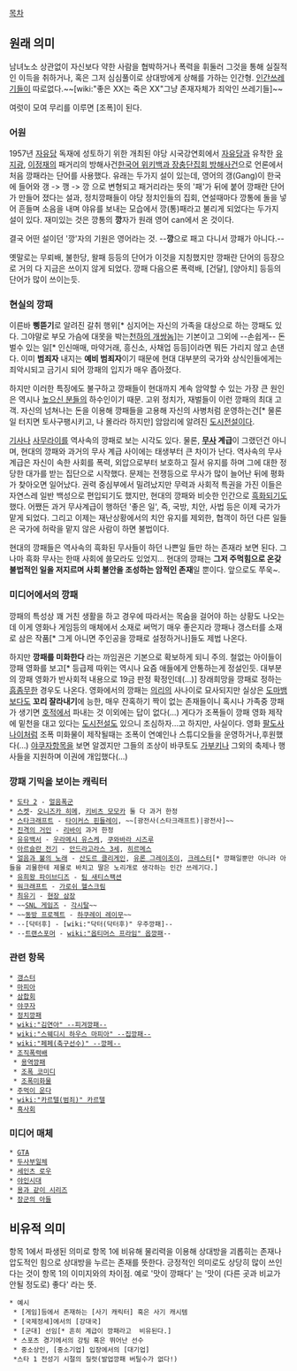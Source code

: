 [[목차]]
== 원래 의미 ==
남녀노소 상관없이 자신보다 약한 사람을 협박하거나 폭력을 휘둘러 그것을 통해 실질적인 이득을 취하거나, 혹은 그저 심심풀이로 상대방에게 상해를 가하는 인간형. [[인간쓰레기]]들이 따로없다.~~[wiki:"좋은 XX는 죽은 XX"그냥 존재자체가 죄악인 쓰레기들]~~

여럿이 모여 무리를 이루면 [조폭]이 된다.

=== 어원 ===
1957년 [[자유당]] 독재에 성토하기 위한 개최된 야당 시국강연회에서 [[자유당]]과 유착한 [[유지광]], [[이정재]]의 패거리의 방해사건[http://ko.wikipedia.org/wiki/%EC%9E%A5%EC%B6%A9%EB%8B%A8%EC%A7%91%ED%9A%8C_%EB%B0%A9%ED%95%B4%EC%82%AC%EA%B1%B4 한국어 위키백과 장충단집회 방해사건]으로 언론에서 처음 깡패라는 단어를 사용했다. 유래는 두가지 설이 있는데, 영어의 갱(Gang)이 한국에 들어와 갱 -> 깽 -> 깡 으로 변형되고 패거리라는 뜻의 '패'가 뒤에 붙어 깡패란 단어가 만들어 졌다는 설과, 정치깡패들이 야당 정치인들의 집회, 연설때마다 깡통에 돌을 넣어 흔들며 소음을 내며 야유를 보내는 모습에서 깡(통)패라고 불리게 되었다는 두가지 설이 있다. 재미있는 것은 깡통의 '''깡'''자가 원래 영어 can에서 온 것이다. 

결국 어떤 설이던 '깡'자의 기원은 영어라는 것. --'''깡'''으로 패고 다니서 깡패가 아니다.--

옛말로는 무뢰배, 불한당, 왈패 등등의 단어가 이것을 지칭했지만 깡패란 단어의 등장으로 거의 다 지금은 쓰이지 않게 되었다. 깡패 다음으론 폭력배, [건달], [양아치] 등등의 단어가 많이 쓰이는듯.

=== 현실의 깡패 ===
이른바 '''삥뜯기'''로 알려진 갈취 행위[* 심지어는 자신의 가족을 대상으로 하는 깡패도 있다. 그야말로 부모 가슴에 대못을 박는[[천하의 개쌍놈]]]는 기본이고 그외에 --손쉽게-- 돈 벌수 있는 일[* 인신매매, 마약거래, 흥신소, 사채업 등등]이라면 뭐든 가리지 않고 손댄다.
이미 '''범죄자''' 내지는 '''예비 범죄자'''이기 때문에 현대 대부분의 국가와 상식인들에게는 죄악시되고 금기시 되어 깡패의 입지가 매우 좁아졌다.

하지만 이러한 특징에도 불구하고 깡패들이 현대까지 계속 암약할 수 있는 가장 큰 원인은 역시나 [[높으신 분들]]의 하수인이기 때문. 고위 정치가, 재벌들이 이런 깡패의 최대 고객. 자신의 넘쳐나는 돈을 이용해 깡패들을 고용해 자신의 사병처럼 운영하는건[* 물론 일 터지면 토사구팽시키고,  나 몰라라 하지만] 암암리에 알려진 [[도시전설]]이다. 

[[기사]]나 [[사무라이]]를 역사속의 깡패로 보는 시각도 있다. 물론, '''[[무사]] 계급'''이 그랬던건 아니며, 현대의 깡패와 과거의 무사 계급 사이에는 태생부터 큰 차이가 난다. 역사속의 무사계급은 자신이 속한 사회를 폭력, 외압으로부터 보호하고 질서 유지를 하며 그에 대한 정당한 대가를 받는 집단으로 시작했다. 문제는 전쟁등으로 무사가 많이 늘어난 뒤에 평화가 찾아오면 일어났다. 권력 중심부에서 밀려났지만 무력과 사회적 특권을 가진 이들은 자연스레 일반 백성으로 편입되기도 했지만, 현대의 깡패와 비슷한 인간으로 [[흑화]]되기도 했다. 어쨌든 과거 무사계급이 행하던 '좋은 일', 즉, 국방, 치안, 사법 등은 이제 국가가 맡게 되었다. 그리고 이제는 재난상황에서의 치안 유지를 제외한, 협객이 하던 다른 일들은 국가에 허락을 맡지 않은 사람이 하면 불법이다.

현대의 깡패들은 역사속의 흑화된 무사들이 하던 나쁜일 들만 하는 존재라 보면 된다. 그나마 흑화 무사는 한때 사회에 쓸모라도 있었지... 현대의 깡패는 '''그저 주먹힘으로 온갖 불법적인 일을 저지르며 사회 불안을 조성하는 암적인 존재'''일 뿐이다. 앞으로도 쭈욱~.

=== 미디어에서의 깡패 ===
깡패의 특성상 꽤 거친 생활을 하고 경우에 따라서는 목숨을 걸어야 하는 상황도 나오는데 이게 영화나 게임등의 매체에서 소재로 써먹기 매우 좋은지라 깡패나 갱스터를 소재로 삼은 작품[* 그게 아니면 주인공을 깡패로 설정하거나]들도 제법 나온다.

하지만 '''깡패를 미화한다''' 라는 까임권은 기본으로 확보하게 되니 주의. 철없는 아이들이 깡패 영화를 보고[* 등급제 따위는 역시나 요즘 애들에게 안통하는게 정설인듯. 대부분의 깡패 영화가 반사회적 내용으로 19금 판정 확정인데(...)] 장래희망을 깡패로 정하는 [[흠좀무]]한 경우도 나온다. 영화에서의 깡패는 [[의리]]의 사나이로 묘사되지만 실상은 [[도마뱀]]보다도 '''꼬리 잘라내기'''에 능한, 매우 잔혹하기 짝이 없는 존재들이니 혹시나 가족중 깡패가 생기면 [[호적]]에서 파내는 것 이외에는 답이 없다(...) 게다가 조폭들이 깡패 영화 제작에 밑천을 대고 있다는 [[도시전설]]도 있으니 조심하자...고 하지만, 사실이다. 영화 [[팔도사나이]]처럼 조폭 미화물이 제작될때는 조폭이 연예인나 스튜디오들을 운영하거나,후원했다(...) [[야쿠자]]항목을 보면 알겠지만 그들의 조상이 바쿠토도 [[가부키]]나 그외의 축제나 행사들을 지원하며 이권에 개입했다(...)

=== 깡패 기믹을 보이는 캐릭터 ===
 * [[도타 2]] - [[얼음폭군]]
 * [[스켓]]- [[오니즈카 히메]], [[키비츠 모모카]] 둘 다 과거 한정
 * [[스타크래프트]] - [[타이커스 핀들레이]], ~~[광전사(스타크래프트)|광전사]~~
 * [[진격의 거인]] - [[리바이]] 과거 한정
 * [[유유백서]] - [[우라메시 유스케]], [[쿠와바라 시즈루]]
 * [[아르슬란 전기]] - [[안드라고라스 3세]], [[히르메스]]
 * [[얼음과 불의 노래]] - [[산도르 클리게인]], [[유론 그레이조이]], [[크레스터]][* 깡패일뿐만 아니라 아들을 괴물한테 제물로 바치고 딸은 노리개로 생각하는 인간 쓰레기다.]
 * [[유희왕 파이브디즈]] - [[팀 새티스팩션]]
 * [[워크래프트]] - [[가로쉬 헬스크림]]
 * [[최유기]] - [[현장 삼장]]
 * ~~[[SNL 게임즈]] - [[각시탈]]~~
 * ~~[[동방 프로젝트]] - [[하쿠레이 레이무]]~~
 * --[닥터후] - [wiki:"닥터(닥터후)" 우주깡패]--
 * --[[트랜스포머]] - [[wiki:"옵티머스 프라임" 옵깡패]]--

=== 관련 항목 ===
 * [[갱스터]]
 * [[마피아]]
 * [[삼합회]]
 * [[야쿠자]]
 * [[정치깡패]]
 * [[wiki:"김연아" --피겨깡패--]]
 * [[wiki:"스웨디시 하우스 마피아" --집깡패--]]
 * [[wiki:"페페(축구선수)" --깡페--]]
 * [[조직폭력배]]
  * [[용역깡패]]
  * [[조폭 코미디]]
  * [[조폭미화물]]
 * [[주먹이 운다]]
 * [[wiki:"카르텔(범죄)" 카르텔]]
 * [[흑사회]]

=== 미디어 매체 ===
 * [[GTA]]
 * [[두사부일체]]
 * [[세인츠 로우]]
 * [[야인시대]]
 * [[용과 같이 시리즈]]
 * [[장군의 아들]]

== 비유적 의미 ==
항목 1에서 파생된 의미로 항목 1에 비유해 물리력을 이용해 상대방을 괴롭히는 존재나 압도적인 힘으로 상대방을 누르는 존재를 뜻한다. 긍정적인 의미로도 상당히 많이 쓰인다는 것이 항목 1의 이미지와의 차이점. 예로 '맛이 깡패다' 는 '맛이 (다른 곳과 비교가 안될 정도로) 좋다' 라는 뜻.

 * 예시
  * [게임]등에서 존재하는 [사기 캐릭터] 혹은 사기 캐시템
  * [국제정세]에서의 [강대국]
  * [군대] 선임[* 흔히 계급이 깡패라고  비유된다.]
  * 스포츠 경기에서의 강팀 혹은 뛰어난 선수
  * 중소상인, [중소기업] 입장에서의 [대기업]
  *스타 1 전성기 시절의 질럿(발업깡패 버틸수가 없다!)
